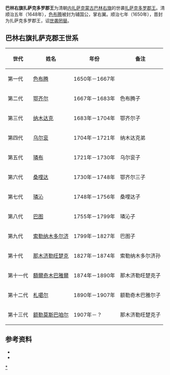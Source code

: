'''巴林右旗扎萨克多罗郡王'''为清朝[[内扎萨克蒙古|内扎萨克蒙古]][[巴林右旗|巴林右旗]]的世袭[[扎萨克|扎萨克]][[多罗郡王|多罗郡王]]。清顺治五年（1648年），[[色布腾|色布腾]]被封为辅国公，掌右翼。顺治七年（1650年），晋封为扎萨克多罗郡王，诏[[世袭罔替|世袭罔替]]。

== 巴林右旗扎萨克郡王世系 ==
{| class="wikitable"
|-
! 世代 !! 姓名 !! 年份 !! 备注
|-
| 第一代 || [[色布腾|色布腾]] || 1650年－1667年 || 
|-
| 第二代 || [[鄂齐尔|鄂齐尔]] || 1667年－1683年 || 色布腾子
|-
| 第三代 || [[纳木达克|纳木达克]] || 1683年－1704年 || 鄂齐尔子
|-
| 第四代 || [[乌尔衮|乌尔衮]] || 1704年－1721年 || 纳木达克弟
|-
| 第五代 || [[璘布|璘布]] || 1721年－1730年 || 乌尔衮子
|-
| 第六代 || [[桑哩达|桑哩达]] || 1730年－1748年 || 鄂齐尔三子
|-
| 第七代 || [[璘沁|璘沁]] || 1748年－1756年 || 桑哩达子
|-
| 第八代 || [[巴图|巴图]] || 1755年－1799年 || 璘沁子
|-
| 第九代 || [[索勒纳木多尔济|索勒纳木多尔济]] || 1799年－1827年 || 巴图子
|-
| 第十代 || [[那木济勒旺楚克|那木济勒旺楚克]] || 1827年－1874年 || 索勒纳木多尔济孙
|-
| 第十一代 || [[額爾奇木巴雅爾|額爾奇木巴雅爾]] || 1874年－1890年 || 那木济勒旺楚克子
|-
| 第十二代 || [[札噶尔|札噶尔]] || 1890年－1907年 || 额勒奇木巴雅尔子
|-
| 第十三代 || [[额勒莫斯巴咱尔|额勒莫斯巴咱尔]] || 1907年－？ || 那木济勒旺楚克子
|}

== 参考资料 ==
{{reflistH}}
* {{cite book|title=《蒙古世系》 |author=高文德、蔡志纯|publisher=中国社会科学出版社}}
* {{cite book|title=《清史稿·藩部世表》|author=赵尔巽|publisher=中华书局}}
{{reflistF}}

{{外藩蒙古王公}}
[[Category:巴林右旗扎萨克多罗郡王|*]]